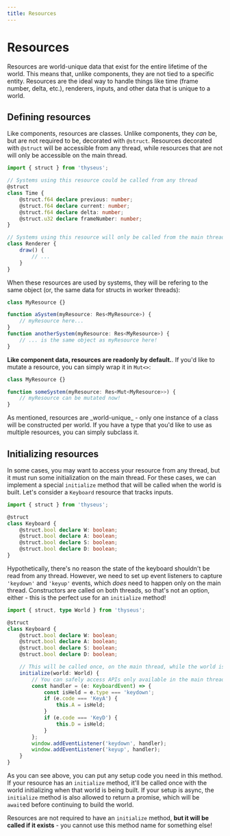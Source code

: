```yaml
---
title: Resources
---
```



# Resources

Resources are world-unique data that exist for the entire lifetime of the world.
This means that, unlike components, they are not tied to a specific entity.
Resources are the ideal way to handle things like time (frame number, delta,
etc.), renderers, inputs, and other data that is unique to a world.

## Defining resources

Like components, resources are classes. Unlike components, they _can_ be, but
are not required to be, decorated with `@struct`. Resources decorated with
`@struct` will be accessible from any thread, while resources that are not will
only be accessible on the main thread.

```ts
import { struct } from 'thyseus';

// Systems using this resource could be called from any thread
@struct
class Time {
	@struct.f64 declare previous: number;
	@struct.f64 declare current: number;
	@struct.f64 declare delta: number;
	@struct.u32 declare frameNumber: number;
}

// Systems using this resource will only be called from the main thread
class Renderer {
	draw() {
		// ...
	}
}
```

When these resources are used by systems, they will be refering to the same
object (or, the same data for structs in worker threads):

```ts
class MyResource {}

function aSystem(myResource: Res<MyResource>) {
	// myResource here...
}
function anotherSystem(myResource: Res<MyResource>) {
	// ... is the same object as myResource here!
}
```

**Like component data, resources are readonly by default.**. If you'd like to
mutate a resource, you can simply wrap it in `Mut<>`:

```ts
class MyResource {}

function someSystem(myResource: Res<Mut<MyResource>>) {
	// myResource can be mutated now!
}
```

<Aside type="tip">
	As mentioned, resources are _world-unique_ - only one instance of a class
	will be constructed per world. If you have a type that you'd like to use as
	multiple resources, you can simply subclass it.
</Aside>

## Initializing resources

In some cases, you may want to access your resource from any thread, but it must
run some initialization on the main thread. For these cases, we can implement a
special `initialize` method that will be called when the world is built. Let's
consider a `Keyboard` resource that tracks inputs.

```ts
import { struct } from 'thyseus';

@struct
class Keyboard {
	@struct.bool declare W: boolean;
	@struct.bool declare A: boolean;
	@struct.bool declare S: boolean;
	@struct.bool declare D: boolean;
}
```

Hypothetically, there's no reason the state of the keyboard shouldn't be read
from any thread. However, we need to set up event listeners to capture
`'keydown'` and `'keyup'` events, which _does_ need to happen only on the main
thread. Constructors are called on both threads, so that's not an option,
either - this is the perfect use for an `initialize` method!

```ts
import { struct, type World } from 'thyseus';

@struct
class Keyboard {
	@struct.bool declare W: boolean;
	@struct.bool declare A: boolean;
	@struct.bool declare S: boolean;
	@struct.bool declare D: boolean;

	// This will be called once, on the main thread, while the world is being built.
	initialize(world: World) {
		// You can safely access APIs only available in the main thread here.
		const handler = (e: KeyboardEvent) => {
			const isHeld = e.type === 'keydown';
			if (e.code === 'KeyA') {
				this.A = isHeld;
			}
			if (e.code === 'KeyD') {
				this.D = isHeld;
			}
		};
		window.addEventListener('keydown', handler);
		window.addEventListener('keyup', handler);
	}
}
```

As you can see above, you can put any setup code you need in this method. If
your resource has an `initialize` method, it'll be called once with the world
initializing when that world is being built. If your setup is async, the
`initialize` method is also allowed to return a promise, which will be `await`ed
before continuing to build the world.

Resources are not required to have an `initialize` method, **but it will be
called if it exists** - you cannot use this method name for something else!
